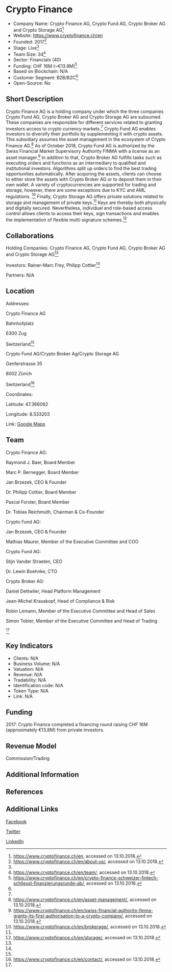 =Crypto Finance=

* Company Name: Crypto Finance AG, Crypto Fund AG, Crypto Broker AG and Crypto Storage AG<ref name="website">https://www.cryptofinance.ch/en, accessed on 13.10.2018.</ref>
* Website: https://www.cryptofinance.ch/en
* Founded: 2017<ref name="about">https://www.cryptofinance.ch/en/about-us/, accessed on 13.10.2018.</ref>
* Stage: Live<ref name="website"/>
* Team Size: 34<ref name="team">https://www.cryptofinance.ch/en/team/, accessed on 13.10.2018.</ref>
* Sector: Financials (40)
* Funding: CHF 16M (~€13.8M)<ref name="funding">https://www.cryptofinance.ch/en/crypto-finance-schweizer-fintech-schliesst-finanzierungsrunde-ab/, accessed on 13.10.2018.</ref>
* Based on Blockchain: N/A
* Customer Segment: B2B/B2C<ref name="website"/>
* Open-Source: No


==Short Description==

Crypto Finance AG is a holding company under which the three companies Crypto Fund AG, Crypto Broker AG and Crypto Storage AG are subsumed. These companies are responsible for different services related to granting investors access to crypto currency markets.<ref name="about"/> Crypto Fund AG enables investors to diversify their portfolio by supplementing it with crypto assets. This subsidiary assumes the asset management in the ecosystem of Crypto Finance AG.<ref name="fundag">https://www.cryptofinance.ch/en/asset-management/, accessed on 13.10.2018.</ref> As of October 2018, Crypto Fund AG is authorized by the Swiss Financial Market Supervisory Authority FINMA with a license as an asset manager.<ref name="finma">https://www.cryptofinance.ch/en/swiss-financial-authority-finma-grants-its-first-authorisation-to-a-crypto-company/, accessed on 13.10.2018.</ref> In addition to that, Crypto Broker AG fulfills tasks such as executing orders and functions as an intermediary to qualified and institutional investors. Algorithms split up orders to find the best trading opportunities automatically. After acquiring the assets, clients can choose to either store the assets with Crypto Broker AG or to deposit them in their own wallet. A variety of cryptocurrencies are supported for trading and storage, however, there are some exceptions due to KYC and AML regulations. <ref name="brokerag">https://www.cryptofinance.ch/en/brokerage/, accessed on 13.10.2018.</ref> Finally, Crypto Storage AG offers private solutions related to storage and management of private keys.<ref name="website"/> Keys are thereby both physically and digitally secured. Nevertheless, individual and role-based access control allows clients to access their keys, sign transactions and enables the implementation of flexible multi-signature schemes.<ref name="storageag">https://www.cryptofinance.ch/en/storage/, accessed on 13.10.2018.</ref>



==Collaborations==

Holding Companies: Crypto Finance AG, Crypto Fund AG, Crypto Broker AG and Crypto Storage AG<ref name="website"/>

Investors: Rainer-Marc Frey, Philipp Cottier<ref name="funding"/>

Partners: N/A


==Location==

Addresses:

Crypto Finance AG

Bahnhofplatz 

6300 Zug

Switzerland<ref name="website"/>

 

Crypto Fund AG/Crypto Broker Ag/Crypto Storage AG

Genferstrasse 35

8002 Zürich

Switzerland<ref name="locattion">https://www.cryptofinance.ch/en/contact/, accessed on 13.10.2018.</ref>
 

Coordinates: 

Latitude: 47.366082

Longitude: 8.533203

 

Link: [https://www.google.com/maps/place/Genferstrasse+35,+8002+Z%C3%BCrich/@47.3660821,8.5310087,17z/data=!3m1!4b1!4m5!3m4!1s0x479009f8b88ac073:0x732e4bfd0b7ed868!8m2!3d47.3660821!4d8.5332027 Google Maps]


==Team==

Crypto Finance AG:

Raymond J. Baer, Board Member 

Marc P. Bernegger, Board Member 

Jan Brzezek, CEO & Founder

Dr. Philipp Cottier, Board Member

Pascal Forster, Board Member 

Dr. Tobias Reichmuth, Chairman & Co-Founder

 

Crypto Fund AG:

Jan Brzezek, CEO & Founder

Mathias Maurer, Member of the Executive Committee and COO

 

Crypto Fund AG:

Stijn Vander Straeten, CEO

Dr. Lewin Boehnke, CTO

 

Crypto Broker AG:

Daniel Dettwiler, Head Platform Management

Jean-Michel Krauskopf, Head of Compliance & Risk

Robin Lemann, Member of the Executive Committee and Head of Sales

Simon Tobler, Member of the Executive Committee and Head of Trading

<ref name="team"/>

==Key Indicators==

* Clients: N/A
* Business Volume: N/A
* Valuation: N/A
* Revenue: N/A
* Tradability: N/A
* Identification code: N/A
* Token Type: N/A
* Link: N/A


==Funding==

2017: Crypto Finance completed a financing round raising CHF 16M (approximately €13.8M) from private investors. 


==Revenue Model==

Commission/Trading



==Additional Information==




==References==

<references/>



==Additional Links==

[https://www.facebook.com/CryptoFinanceAG Facebook]

[https://twitter.com/cryptofinanceag Twitter]

[https://www.linkedin.com/company/cryptofinanceag/ LinkedIn]

